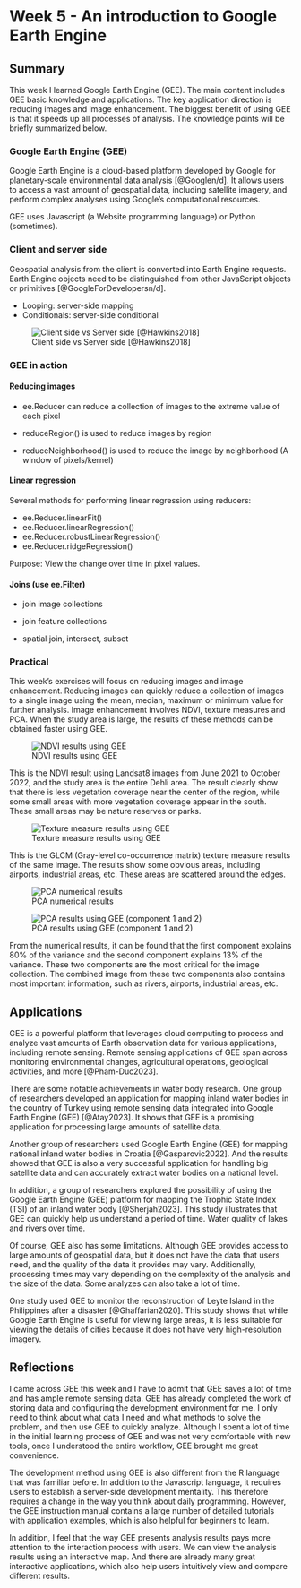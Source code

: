 # Week 5 - An introduction to Google Earth Engine

## Summary

This week I learned Google Earth Engine (GEE). The main content includes GEE basic knowledge and applications. The key application direction is reducing images and image enhancement. The biggest benefit of using GEE is that it speeds up all processes of analysis. The knowledge points will be briefly summarized below.

### Google Earth Engine (GEE)

Google Earth Engine is a cloud-based platform developed by Google for planetary-scale environmental data analysis [@Googlen/d]. It allows users to access a vast amount of geospatial data, including satellite imagery, and perform complex analyses using Google's computational resources.

GEE uses Javascript (a Website programming language) or Python (sometimes).

### Client and server side

Geospatial analysis from the client is converted into Earth Engine requests. Earth Engine objects need to be distinguished from other JavaScript objects or primitives [@GoogleForDevelopersn/d].

-   Looping: server-side mapping
-   Conditionals: server-side conditional

![Client side vs Server side [@Hawkins2018]](figure/Client_Server_Side.png)

### GEE in action

#### Reducing images

-   ee.Reducer can reduce a collection of images to the extreme value of each pixel

-   reduceRegion() is used to reduce images by region

-   reduceNeighborhood() is used to reduce the image by neighborhood (A window of pixels/kernel)

#### Linear regression

Several methods for performing linear regression using reducers:

-   ee.Reducer.linearFit()
-   ee.Reducer.linearRegression()
-   ee.Reducer.robustLinearRegression()
-   ee.Reducer.ridgeRegression()

Purpose: View the change over time in pixel values.

#### Joins (use ee.Filter)

-   join image collections

-   join feature collections

-   spatial join, intersect, subset

### Practical

This week's exercises will focus on reducing images and image enhancement. Reducing images can quickly reduce a collection of images to a single image using the mean, median, maximum or minimum value for further analysis. Image enhancement involves NDVI, texture measures and PCA. When the study area is large, the results of these methods can be obtained faster using GEE.

![NDVI results using GEE](figure/NDVI_GEE.jpg)

This is the NDVI result using Landsat8 images from June 2021 to October 2022, and the study area is the entire Dehli area. The result clearly show that there is less vegetation coverage near the center of the region, while some small areas with more vegetation coverage appear in the south. These small areas may be nature reserves or parks.

![Texture measure results using GEE](figure/Texture_GEE.jpg)

This is the GLCM (Gray-level co-occurrence matrix) texture measure results of the same image. The results show some obvious areas, including airports, industrial areas, etc. These areas are scattered around the edges.

![PCA numerical results](figure/PCA_results.jpg)

![PCA results using GEE (component 1 and 2)](figure/PCA_GEE.jpg)

From the numerical results, it can be found that the first component explains 80% of the variance and the second component explains 13% of the variance. These two components are the most critical for the image collection. The combined image from these two components also contains most important information, such as rivers, airports, industrial areas, etc.

## Applications

GEE is a powerful platform that leverages cloud computing to process and analyze vast amounts of Earth observation data for various applications, including remote sensing. Remote sensing applications of GEE span across monitoring environmental changes, agricultural operations, geological activities, and more [@Pham-Duc2023].

There are some notable achievements in water body research. One group of researchers developed an application for mapping inland water bodies in the country of Turkey using remote sensing data integrated into Google Earth Engine (GEE) [@Atay2023]. It shows that GEE is a promising application for processing large amounts of satellite data.

Another group of researchers used Google Earth Engine (GEE) for mapping national inland water bodies in Croatia [@Gasparovic2022]. And the results showed that GEE is also a very successful application for handling big satellite data and can accurately extract water bodies on a national level.

In addition, a group of researchers explored the possibility of using the Google Earth Engine (GEE) platform for mapping the Trophic State Index (TSI) of an inland water body [@Sherjah2023]. This study illustrates that GEE can quickly help us understand a period of time. Water quality of lakes and rivers over time.

Of course, GEE also has some limitations. Although GEE provides access to large amounts of geospatial data, but it does not have the data that users need, and the quality of the data it provides may vary. Additionally, processing times may vary depending on the complexity of the analysis and the size of the data. Some analyzes can also take a lot of time.

One study used GEE to monitor the reconstruction of Leyte Island in the Philippines after a disaster [@Ghaffarian2020]. This study shows that while Google Earth Engine is useful for viewing large areas, it is less suitable for viewing the details of cities because it does not have very high-resolution imagery.

## Reflections

I came across GEE this week and I have to admit that GEE saves a lot of time and has ample remote sensing data. GEE has already completed the work of storing data and configuring the development environment for me. I only need to think about what data I need and what methods to solve the problem, and then use GEE to quickly analyze. Although I spent a lot of time in the initial learning process of GEE and was not very comfortable with new tools, once I understood the entire workflow, GEE brought me great convenience.

The development method using GEE is also different from the R language that was familiar before. In addition to the Javascript language, it requires users to establish a server-side development mentality. This therefore requires a change in the way you think about daily programming. However, the GEE instruction manual contains a large number of detailed tutorials with application examples, which is also helpful for beginners to learn.

In addition, I feel that the way GEE presents analysis results pays more attention to the interaction process with users. We can view the analysis results using an interactive map. And there are already many great interactive applications, which also help users intuitively view and compare different results.
